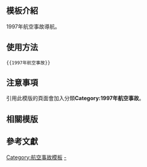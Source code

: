 <includeonly><!-- 在這裡加入模板的保護標識 --></includeonly><noinclude>{{Documentation subpage}}</noinclude>
<!-- 在本行下編輯模板說明 -->

== 模板介紹 ==

1997年航空事故導航。

==使用方法==

<pre>{{1997年航空事故}}</pre>

== 注意事項 ==

引用此模版的頁面會加入分類'''Category:1997年航空事故'''。

== 相關模版 ==

{{歷年航空事故模板}}

== 參考文獻 ==

<includeonly>
<!-- 本行下加入模板的分類 -->
[[Category:航空事故模板]]
[[Category:1997年航空事故|-]]
</includeonly>